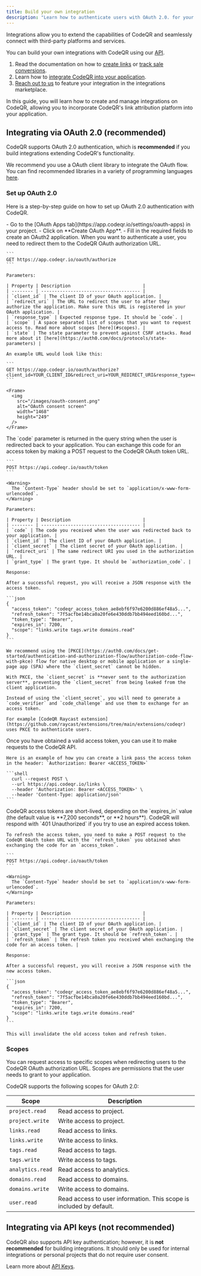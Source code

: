 ```yaml
---
title: Build your own integration
description: "Learn how to authenticate users with OAuth 2.0. for your CodeQR integration."
---
```


Integrations allow you to extend the capabilities of CodeQR and seamlessly connect with third-party platforms and services.

You can build your own integrations with CodeQR using our [API](/api-reference/introduction).

1. Read the documentation on how to [create links](/api-reference/endpoint/create-a-link) or [track sale conversions](/api-reference/endpoint/track-sale).
2. Learn how to [integrate CodeQR into your application](/integrations/quickstart).
3. [Reach out to us](https://codeqr.io/contact/support) to feature your integration in the integrations marketplace.

In this guide, you will learn how to create and manage integrations on CodeQR, allowing you to incorporate CodeQR's link attribution platform into your application.

## Integrating via OAuth 2.0 (recommended)

CodeQR supports OAuth 2.0 authentication, which is **recommended** if you build integrations extending CodeQR's functionality.

We recommend you use a OAuth client library to integrate the OAuth flow. You can find recommended libraries in a variety of programming languages [here](https://oauth.net/code/).

### Set up OAuth 2.0

Here is a step-by-step guide on how to set up OAuth 2.0 authentication with CodeQR.

<Steps>
  <Step title="Create an OAuth2 application in CodeQR">
    - Go to the [OAuth Apps tab](https://app.codeqr.io/settings/oauth-apps) in your project.
    - Click on **Create OAuth App**.
    - Fill in the required fields to create an OAuth2 application.
  </Step>

  <Step title="Redirect users to authorization URL">
    When you want to authenticate a user, you need to redirect them to the CodeQR OAuth authorization URL.

    ```
    GET https://app.codeqr.io/oauth/authorize
    ```

    Parameters:

    | Property | Description                           |
    | -------- | ------------------------------------- |
    | `client_id` | The client ID of your OAuth application. |
    | `redirect_uri` | The URL to redirect the user to after they authorize the application. Make sure this URL is registered in your OAuth application. |
    | `response_type` | Expected response type. It should be `code`. |
    | `scope` | A space separated list of scopes that you want to request access to. Read more about scopes [here](#scopes). |
    | `state` | The state parameter to prevent against CSRF attacks. Read more about it [here](https://auth0.com/docs/protocols/state-parameters) |

    An example URL would look like this:

    ```
    GET https://app.codeqr.io/oauth/authorize?client_id=YOUR_CLIENT_ID&redirect_uri=YOUR_REDIRECT_URI&response_type=code&scope=SOME_SCOPE&state=SOME_STATE
    ```

    <Frame>
      <img
        src="/images/oauth-consent.png"
        alt="OAuth consent screen"
        width="1468"
        height="249"
      />
    </Frame>

  </Step>

  <Step title="Exchange code for an access token">
    The `code` parameter is returned in the query string when the user is redirected back to your application. You can exchange this code for an access token by making a POST request to the CodeQR OAuth token URL.

    ```
    POST https://api.codeqr.io/oauth/token
    ```

    <Warning>
      The `Content-Type` header should be set to `application/x-www-form-urlencoded`.
    </Warning>

    Parameters:

    | Property | Description                           |
    | -------- | ------------------------------------- |
    | `code` | The code you received when the user was redirected back to your application. |
    | `client_id` | The client ID of your OAuth application. |
    | `client_secret` | The client secret of your OAuth application. |
    | `redirect_uri` | The same redirect URI you used in the authorization URL. |
    | `grant_type` | The grant type. It should be `authorization_code`. |

    Response:

    After a successful request, you will receive a JSON response with the access token.

    ```json
    {
      "access_token": "codeqr_access_token_ae8ebf6f97e6200d886ef48a5...",
      "refresh_token": "7f5acfbe14bca0a20fe6e430ddb7bb494eed160bd...",
      "token_type": "Bearer",
      "expires_in": 7200,
      "scope": "links.write tags.write domains.read"
    }
    ```

    We recommend using the [PKCE](https://auth0.com/docs/get-started/authentication-and-authorization-flow/authorization-code-flow-with-pkce) flow for native desktop or mobile application or a single-page app (SPA) where the `client_secret` cannot be hidden.

    With PKCE, the `client_secret` is **never sent to the authorization server**, preventing the `client_secret` from being leaked from the client application.

    Instead of using the `client_secret`, you will need to generate a `code_verifier` and `code_challenge` and use them to exchange for an access token.

    For example [CodeQR Raycast extension](https://github.com/raycast/extensions/tree/main/extensions/codeqr) uses PKCE to authenticate users.

  </Step>

  <Step title="Make an API request with the access token">
    Once you have obtained a valid access token, you can use it to make requests to the CodeQR API.

    Here is an example of how you can create a link pass the access token in the header: `Authorization: Bearer <ACCESS_TOKEN>`

    ```shell
      curl --request POST \
      --url https://api.codeqr.io/links \
      --header 'Authorization: Bearer <ACCESS_TOKEN>' \
      --header 'Content-Type: application/json'
    ```

  </Step>

  <Step title="Refresh the access token">
    CodeQR access tokens are short-lived, depending on the `expires_in` value (the default value is **7,200 seconds**, or **2 hours**). CodeQR will respond with `401 Unauthorized` if you try to use an expired access token.

    To refresh the access token, you need to make a POST request to the CodeQR OAuth token URL with the `refresh_token` you obtained when exchanging the code for an `access_token`.

    ```
    POST https://api.codeqr.io/oauth/token
    ```

    <Warning>
      The `Content-Type` header should be set to `application/x-www-form-urlencoded`.
    </Warning>

    Parameters:

    | Property | Description                           |
    | -------- | ------------------------------------- |
    | `client_id` | The client ID of your OAuth application. |
    | `client_secret` | The client secret of your OAuth application. |
    | `grant_type` | The grant type. It should be `refresh_token`. |
    | `refresh_token` | The refresh token you received when exchanging the code for an access token. |

    Response:

    After a successful request, you will receive a JSON response with the new access token.

    ```json
    {
      "access_token": "codeqr_access_token_ae8ebf6f97e6200d886ef48a5...",
      "refresh_token": "7f5acfbe14bca0a20fe6e430ddb7bb494eed160bd...",
      "token_type": "Bearer",
      "expires_in": 7200,
      "scope": "links.write tags.write domains.read"
    }
    ```

    This will invalidate the old access token and refresh token.

  </Step>
</Steps>

### Scopes

You can request access to specific scopes when redirecting users to the CodeQR OAuth authorization URL. Scopes are permissions that the user needs to grant to your application.

CodeQR supports the following scopes for OAuth 2.0:

| Scope            | Description                                                         |
| ---------------- | ------------------------------------------------------------------- |
| `project.read`   | Read access to project.                                             |
| `project.write`  | Write access to project.                                            |
| `links.read`     | Read access to links.                                               |
| `links.write`    | Write access to links.                                              |
| `tags.read`      | Read access to tags.                                                |
| `tags.write`     | Write access to tags.                                               |
| `analytics.read` | Read access to analytics.                                           |
| `domains.read`   | Read access to domains.                                             |
| `domains.write`  | Write access to domains.                                            |
| `user.read`      | Read access to user information. This scope is included by default. |

## Integrating via API keys (not recommended)

CodeQR also supports API key authentication; however, it is **not recommended** for building integrations. It should only be used for internal integrations or personal projects that do not require user consent.

Learn more about [API Keys](/api-reference/tokens).
